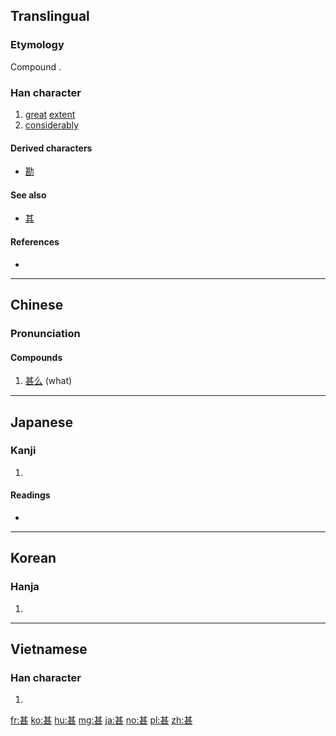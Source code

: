 {{also|什}}
==Translingual==

===Etymology===
Compound {{Han compound|甘|匹}}.

===Han character===
{{Han char|rn=99|rad=甘|as=04|sn=9|four=44711|canj=TMMV|ids=⿱甘匹}}

# [[great]] [[extent]]
# [[considerably]]

====Derived characters====
* [[勘]]

====See also====
* [[其]] <!-- visually similar -->

====References====
* {{Han ref|kx=0754.060|dkj=21648|dj=1161.030|hdz=10025.050|uh=751A|ud=29978|bh=ACC6|bd=44230}}

----

==Chinese==
{{zh-forms}}

===Pronunciation===
{{zh-pron
|m=shén
|c=sam6
|mc=y
|oc=y
|ma=
|cat=n,a,adv
}}

====Compounds====
# [[甚么]] (what)

----

==Japanese==

===Kanji===
{{ja-kanji|grade=c|rs=甘04}}

# {{defn|lang=ja|sort=甘04}}

====Readings====
* {{ja-readings|on=[[しん]] (shin), [[じん]] (jin)|kun=[[はなはだ]] (hanahada), [[なに]] (nani)|nanori=}}

----

==Korean==

===Hanja===
{{ko-hanja|hangeul=심|eumhun=|rv=sim|mr=sim|y=sim}}

# {{defn|lang=ko|sort=甘04}}

----

==Vietnamese==

===Han character===
{{vi-hantu|[[thậm]], [[rậm]]|rs=甘04}}

# {{defn|lang=vi|sort=甘04}}

[[fr:甚]]
[[ko:甚]]
[[hu:甚]]
[[mg:甚]]
[[ja:甚]]
[[no:甚]]
[[pl:甚]]
[[zh:甚]]